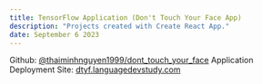 ```yaml
---
title: TensorFlow Application (Don't Touch Your Face App)
description: "Projects created with Create React App."
date: September 6 2023
---
```


Github: [@thaiminhnguyen1999/dont_touch_your_face](https://github.com/thaiminhnguyen1999/dont_touch_your_face/)
Application Deployment Site: [dtyf.languagedevstudy.com](https://dtyf.languagedevstudy.com/)

